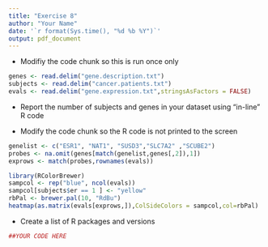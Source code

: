 ```yaml
---
title: "Exercise 8"
author: "Your Name"
date: '`r format(Sys.time(), "%d %b %Y")`'
output: pdf_document
---
```


- Modifiy the code chunk so this is run once only

```r
genes <- read.delim("gene.description.txt")
subjects <- read.delim("cancer.patients.txt")
evals <- read.delim("gene.expression.txt",stringsAsFactors = FALSE)
```

- Report the number of subjects and genes in your dataset using "in-line" R code

- Modify the code chunk so the R code is not printed to the screen

```r
genelist <- c("ESR1", "NAT1", "SUSD3","SLC7A2" ,"SCUBE2")
probes <- na.omit(genes[match(genelist,genes[,2]),1])
exprows <- match(probes,rownames(evals))

library(RColorBrewer)
sampcol <- rep("blue", ncol(evals))
sampcol[subjects$er == 1 ] <- "yellow"
rbPal <- brewer.pal(10, "RdBu")
heatmap(as.matrix(evals[exprows,]),ColSideColors = sampcol,col=rbPal)
```

- Create a list of R packages and versions

```r
##YOUR CODE HERE
```

